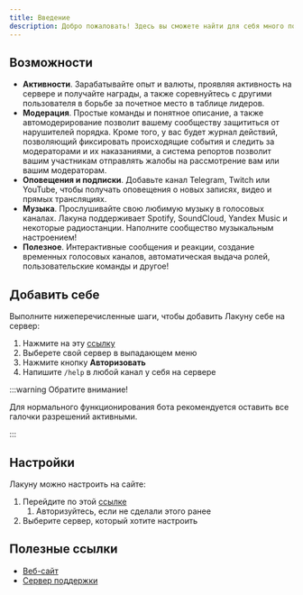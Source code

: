 ```yaml
---
title: Введение
description: Добро пожаловать! Здесь вы сможете найти для себя много полезной информации по работе с ботом Lacuna.
---
```


## Возможности

- **Активности**. Зарабатывайте опыт и валюты, проявляя активность на сервере и получайте награды, а также соревнуйтесь с другими пользователя в борьбе за почетное место в таблице лидеров.
- **Модерация**. Простые команды и понятное описание, а также автомодерирование позволит вашему сообществу защититься от нарушителей порядка. Кроме того, у вас будет журнал действий, позволяющий фиксировать происходящие события и следить за модераторами и их наказаниями, а система репортов позволит вашим участникам отправлять жалобы на рассмотрение вам или вашим модераторам.
- **Оповещения и подписки**. Добавьте канал Telegram, Twitch или YouTube, чтобы получать оповещения о новых записях, видео и прямых трансляциях.
- **Музыка**. Прослушивайте свою любимую музыку в голосовых каналах. Лакуна поддерживает Spotify, SoundCloud, Yandex Music и некоторые радиостанции. Наполните сообщество музыкальным настроением!
- **Полезное**. Интерактивные сообщения и реакции, создание временных голосовых каналов, автоматическая выдача ролей, пользовательские команды и другое!

## Добавить себе

Выполните нижеперечисленные шаги, чтобы добавить Лакуну себе на сервер:

1. Нажмите на эту [ссылку](https://lacunabot.com/authorize/add?scope=bot+applications.commands)
2. Выберете свой сервер в выпадающем меню
3. Нажмите кнопку **Авторизовать**
4. Напишите `/help` в любой канал у себя на сервере

:::warning Обратите внимание!

Для нормального функционирования бота рекомендуется оставить все галочки разрешений активными.

:::

## Настройки

Лакуну можно настроить на сайте:

1. Перейдите по этой [ссылке](https://lacunabot.com/@me/guilds)
   1. Авторизуйтесь, если не сделали этого ранее
2. Выберите сервер, который хотите настроить

## Полезные ссылки

- [Веб-сайт](https://lacunabot.com)
- [Сервер поддержки](https://discord.gg/6Uy4FmS)
